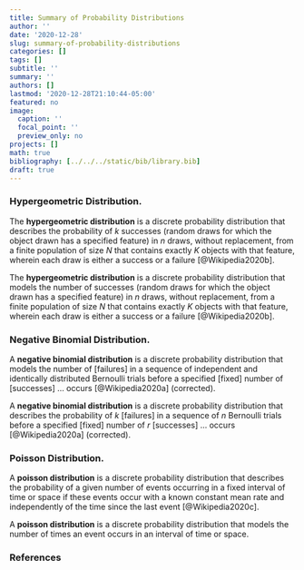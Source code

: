 ```yaml
---
title: Summary of Probability Distributions
author: ''
date: '2020-12-28'
slug: summary-of-probability-distributions
categories: []
tags: []
subtitle: ''
summary: ''
authors: []
lastmod: '2020-12-28T21:10:44-05:00'
featured: no
image:
  caption: ''
  focal_point: ''
  preview_only: no
projects: []
math: true
bibliography: [../../../static/bib/library.bib]
draft: true
---
```


### Hypergeometric Distribution.

The <strong>hypergeometric distribution</strong> is a discrete probability distribution that describes the probability of $k$ successes (random draws for which the object drawn has a specified feature) in $n$ draws, without replacement, from a finite population of size $N$ that contains exactly $K$ objects with that feature, wherein each draw is either a success or a failure [@Wikipedia2020b].

The <strong>hypergeometric distribution</strong> is a discrete probability distribution that models the number of successes (random draws for which the object drawn has a specified feature) in $n$ draws, without replacement, from a finite population of size $N$ that contains exactly $K$ objects with that feature, wherein each draw is either a success or a failure [@Wikipedia2020b].

### Negative Binomial Distribution.

A <strong>negative binomial distribution</strong> is a discrete probability distribution that models the number of [failures] in a sequence  of independent and identically distributed Bernoulli trials before a specified [fixed] number of [successes] ... occurs [@Wikipedia2020a] (corrected).

A <strong>negative binomial distribution</strong> is a discrete probability distribution that describes the probability of $k$ [failures] in a sequence of $n$ Bernoulli trials before a specified [fixed] number of $r$ [successes] ... occurs [@Wikipedia2020a] (corrected).

### Poisson Distribution.

A <strong>poisson distribution</strong> is a discrete probability distribution that describes the probability of a given number of events occurring in a fixed interval of time or space if these events occur with a known constant mean rate and independently of the time since the last event  [@Wikipedia2020c]. 

A <strong>poisson distribution</strong> is a discrete probability distribution that models the number of times an event occurs in an interval of time or space. 

### References
